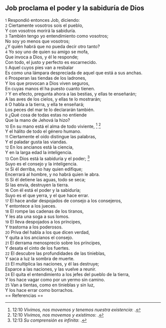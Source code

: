 == Job proclama el poder y la sabiduría de Dios ==

{{anchor|1}} <small>1</small> Respondió entonces Job, diciendo:<br>
{{anchor|2}} <small>2</small> Ciertamente vosotros sois el pueblo,<br>
Y con vosotros morirá la sabiduría.<br>
{{anchor|3}} <small>3</small> También tengo yo entendimiento como vosotros;<br>
No soy yo menos que vosotros;<br>
¿Y quién habrá que no pueda decir otro tanto?<br>
{{anchor|4}} <small>4</small> Yo soy uno de quien su amigo se mofa,<br>
Que invoca a Dios, y él le responde;<br>
Con todo, el justo y perfecto es escarnecido.<br>
{{anchor|5}} <small>5</small> Aquel cuyos pies van a resbalar<br>
Es como una lámpara despreciada de aquel que está a sus anchas.<br>
{{anchor|6}} <small>6</small> Prosperan las tiendas de los ladrones,<br>
Y los que provocan a Dios viven seguros,<br>
En cuyas manos él ha puesto cuanto tienen.<br>
{{anchor|7}} <small>7</small> Y en efecto, pregunta ahora a las bestias, y ellas te enseñarán;<br>
A las aves de los cielos, y ellas te lo mostrarán;<br>
{{anchor|8}} <small>8</small> O habla a la tierra, y ella te enseñará;<br>
Los peces del mar te lo declararán también.<br>
{{anchor|9}} <small>9</small> ¿Qué cosa de todas estas no entiende<br>
Que la mano de Jehová la hizo?<br>
{{anchor|10}} <small>10</small> En su mano está el alma de todo viviente, <ref>12:10 ''Vivimos, nos movemos y tenemos nuestra existencia'': {{lib|LU|105|2|11}}.</ref> <ref>12:10 ''Vivimos, nos movemos y existimos'': {{lib|LU|117|3|12}}.</ref><br>
Y el hálito de todo el género humano.<br>
{{anchor|11}} <small>11</small> Ciertamente el oído distingue las palabras,<br>
Y el paladar gusta las viandas.<br>
{{anchor|12}} <small>12</small> En los ancianos está la ciencia,<br>
Y en la larga edad la inteligencia.<br>
{{anchor|13}} <small>13</small> Con Dios está la sabiduría y el poder; <ref>12:13 ''Su comprensión es infinita'': {{lib|LU|2|1|1}}.</ref><br>
Suyo es el consejo y la inteligencia.<br>
{{anchor|14}} <small>14</small> Si él derriba, no hay quien edifique;<br>
Encerrará al hombre, y no habrá quien le abra.<br>
{{anchor|15}} <small>15</small> Si él detiene las aguas, todo se seca;<br>
Si las envía, destruyen la tierra.<br>
{{anchor|16}} <small>16</small> Con él está el poder y la sabiduría;<br>
Suyo es el que yerra, y el que hace errar.<br>
{{anchor|17}} <small>17</small> El hace andar despojados de consejo a los consejeros,<br>
Y entontece a los jueces.<br>
{{anchor|18}} <small>18</small> El rompe las cadenas de los tiranos,<br>
Y les ata una soga a sus lomos.<br>
{{anchor|19}} <small>19</small> El lleva despojados a los príncipes,<br>
Y trastorna a los poderosos.<br>
{{anchor|20}} <small>20</small> Priva del habla a los que dicen verdad,<br>
Y quita a los ancianos el consejo.<br>
{{anchor|21}} <small>21</small> El derrama menosprecio sobre los príncipes,<br>
Y desata el cinto de los fuertes.<br>
{{anchor|22}} <small>22</small> El descubre las profundidades de las tinieblas,<br>
Y saca a luz la sombra de muerte.<br>
{{anchor|23}} <small>23</small> El multiplica las naciones, y él las destruye;<br>
Esparce a las naciones, y las vuelve a reunir.<br>
{{anchor|24}} <small>24</small> El quita el entendimiento a los jefes del pueblo de la tierra,<br>
Y los hace vagar como por un yermo sin camino.<br>
{{anchor|25}} <small>25</small> Van a tientas, como en tinieblas y sin luz,<br>
Y los hace errar como borrachos.<br>
== Referencias ==

<references />

